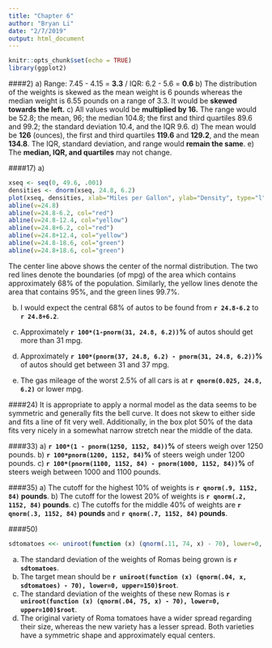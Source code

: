 ```yaml
---
title: "Chapter 6"
author: "Bryan Li"
date: "2/7/2019"
output: html_document
---
```


```r
knitr::opts_chunk$set(echo = TRUE)
library(ggplot2)
```

<style>
  .2-col {
    columns: 2 200px;
    -webkit-columns: 2 200px;
    -moz-columns: 2 200px;
  }
</style>

####2)
a) Range: 7.45 - 4.15 = <b>3.3</b> / IQR: 6.2 - 5.6 = **0.6**
b) The distribution of the weights is skewed as the mean weight is 6 pounds whereas the median weight is 6.55 pounds on a range of 3.3. It would be **skewed towards the left.**
c) All values would be **multiplied by 16.** The range would be 52.8; the mean, 96; the median 104.8; the first and third quartiles 89.6 and 99.2; the standard deviation 10.4, and the IQR 9.6.
d) The mean would be **126** (ounces), the first and third quartiles **119.6** and **129.2**, and the mean **134.8**. The IQR, standard deviation, and range would **remain the same**.
e) The **median, IQR, and quartiles** may not change.

####17)
a)
```r
xseq <- seq(0, 49.6, .001)
densities <- dnorm(xseq, 24.8, 6.2)
plot(xseq, densities, xlab="Miles per Gallon", ylab="Density", type="l", lwd=2, cex=2, main="Normal Model for Auto Fuel Economy")
abline(v=24.8)
abline(v=24.8-6.2, col="red")
abline(v=24.8-12.4, col="yellow")
abline(v=24.8+6.2, col="red")
abline(v=24.8+12.4, col="yellow")
abline(v=24.8-18.6, col="green")
abline(v=24.8+18.6, col="green")
```

The center line above shows the center of the normal distribution. The two red lines denote the boundaries (of mpg) of the area which contains approximately 68% of the population. Similarly, the yellow lines denote the area that contains 95%, and the green lines 99.7%.

b) I would expect the central 68% of autos to be found from **`r 24.8-6.2`** to **`r 24.8+6.2`**.

c) Approximately **`r 100*(1-pnorm(31, 24.8, 6.2))`%** of autos should get more than 31 mpg.

d) Approximately **`r 100*(pnorm(37, 24.8, 6.2) - pnorm(31, 24.8, 6.2))`%** of autos should get between 31 and 37 mpg.

e) The gas mileage of the worst 2.5% of all cars is at **`r qnorm(0.025, 24.8, 6.2)`** or lower mpg.

####24)
It is appropriate to apply a normal model as the data seems to be symmetric and generally fits the bell curve. It does not skew to either side and fits a line of fit very well. Additionally, in the box plot 50% of the data fits very nicely in a somewhat narrow stretch near the middle of the data.

####33)
a) <b>`r 100*(1 - pnorm(1250, 1152, 84))`%</b> of steers weigh over 1250 pounds.
b) <b>`r 100*pnorm(1200, 1152, 84)`%</b> of steers weigh under 1200 pounds.
c) <b>`r 100*(pnorm(1100, 1152, 84) - pnorm(1000, 1152, 84))`%</b> of steers weigh between 1000 and 1100 pounds.

<!--```
a) 100*(1 - pnorm(1250, 1152, 84))
b) 100*pnorm(1200, 1152, 84)
c) 100*(pnorm(1100, 1152, 84) - pnorm(1000, 1152, 84))
```-->
####35)
a) The cutoff for the highest 10% of weights is <b>`r qnorm(.9, 1152, 84)` pounds</b>.
b) The cutoff for the lowest 20% of weights is <b>`r qnorm(.2, 1152, 84)` pounds</b>.
c) The cutoffs for the middle 40% of weights are <b>`r qnorm(.3, 1152, 84)` pounds</b> and <b>`r qnorm(.7, 1152, 84)` pounds</b>.

<!--```
a) qnorm(.9, 1152, 84)
b) qnorm(.2, 1152, 84)
c) qnorm(.3, 1152, 84) and qnorm(.7, 1152, 84)
```-->

####50)
```r
sdtomatoes <<- uniroot(function (x) (qnorm(.11, 74, x) - 70), lower=0, upper=100)$root
```
a) The standard deviation of the weights of Romas being grown is <b>`r sdtomatoes`</b>.
b) The target mean should be <b>`r uniroot(function (x) (qnorm(.04, x, sdtomatoes) - 70), lower=0, upper=150)$root`</b>.
c) The standard deviation of the weights of these new Romas is <b>`r uniroot(function (x) (qnorm(.04, 75, x) - 70), lower=0, upper=100)$root`</b>.
d) The original variety of Roma tomatoes have a wider spread regarding their size, whereas the new variety has a lesser spread. Both varieties have a symmetric shape and approximately equal centers.

<!--```
a) uniroot(function (x) (qnorm(.11, 74, x) - 70), lower=0, upper=100)$root
Store above in some global variable - lets call it "ANSWERA". (use <<- for globals)

b) uniroot(function (x) (qnorm(.04, x, ANSWERA) - 70), lower=0, upper=150)$root

c) uniroot(function (x) (qnorm(.04, 75, x) - 70), lower=0, upper=100)$root
```-->